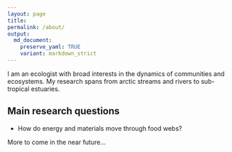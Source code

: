 ```yaml
---
layout: page
title: 
permalink: /about/
output:
  md_document:
    preserve_yaml: TRUE
    variant: markdown_strict
---
```


I am an ecologist with broad interests in the dynamics of communities
and ecosystems. My research spans from arctic streams and rivers to sub-tropical estuaries.

## Main research questions

- How do energy and materials move through food webs?

More to come in the near future...





